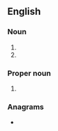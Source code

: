 ==English==

===Noun===
{{en-noun|-}}

#{{initialism of|lang=en|{{w|Self-Aid Buddy Care}}}}
#{{initialism of|lang=en|w:Stand and Be Counted|}}

===Proper noun===
{{en-proper noun|-}}
#{{lb|en|South Africa}} {{initialism of|lang=en|w:South African Broadcasting Company|}}

===Anagrams===
* {{anagrams|en|a=abcs|ABCS|ABCs|B. A. Sc.|B.A.Sc.|BACS|BASc|SCBA|bacs|cabs|scab}}
